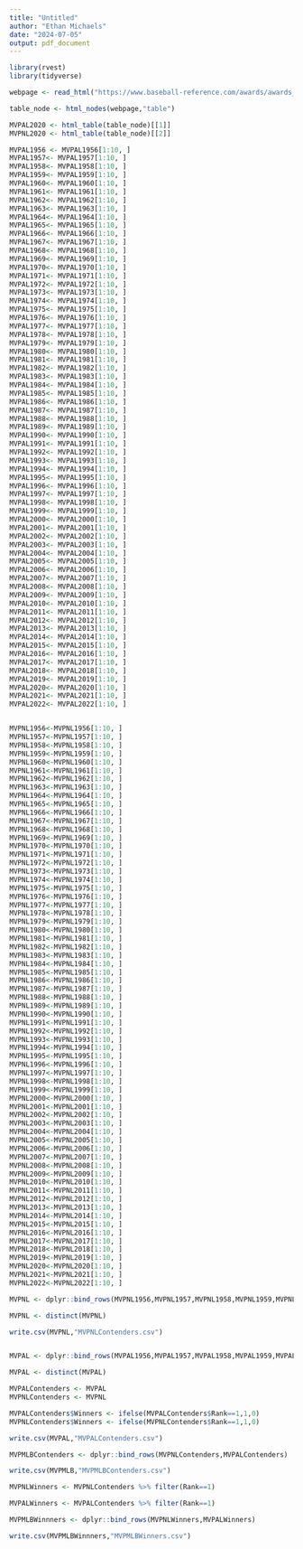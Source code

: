 ---
title: "Untitled"
author: "Ethan Michaels"
date: "2024-07-05"
output: pdf_document
---

```{r}
library(rvest)
library(tidyverse)
```

```{r}
webpage <- read_html("https://www.baseball-reference.com/awards/awards_2020.shtml")

table_node <- html_nodes(webpage,"table")

MVPAL2020 <- html_table(table_node)[[1]]
MVPNL2020 <- html_table(table_node)[[2]]
```


```{r}
MVPAL1956 <- MVPAL1956[1:10, ]
MVPAL1957<- MVPAL1957[1:10, ]
MVPAL1958<- MVPAL1958[1:10, ]
MVPAL1959<- MVPAL1959[1:10, ]
MVPAL1960<- MVPAL1960[1:10, ]
MVPAL1961<- MVPAL1961[1:10, ]
MVPAL1962<- MVPAL1962[1:10, ]
MVPAL1963<- MVPAL1963[1:10, ]
MVPAL1964<- MVPAL1964[1:10, ]
MVPAL1965<- MVPAL1965[1:10, ]
MVPAL1966<- MVPAL1966[1:10, ]
MVPAL1967<- MVPAL1967[1:10, ]
MVPAL1968<- MVPAL1968[1:10, ]
MVPAL1969<- MVPAL1969[1:10, ]
MVPAL1970<- MVPAL1970[1:10, ]
MVPAL1971<- MVPAL1971[1:10, ]
MVPAL1972<- MVPAL1972[1:10, ]
MVPAL1973<- MVPAL1973[1:10, ]
MVPAL1974<- MVPAL1974[1:10, ]
MVPAL1975<- MVPAL1975[1:10, ]
MVPAL1976<- MVPAL1976[1:10, ]
MVPAL1977<- MVPAL1977[1:10, ]
MVPAL1978<- MVPAL1978[1:10, ]
MVPAL1979<- MVPAL1979[1:10, ]
MVPAL1980<- MVPAL1980[1:10, ]
MVPAL1981<- MVPAL1981[1:10, ]
MVPAL1982<- MVPAL1982[1:10, ]
MVPAL1983<- MVPAL1983[1:10, ]
MVPAL1984<- MVPAL1984[1:10, ]
MVPAL1985<- MVPAL1985[1:10, ]
MVPAL1986<- MVPAL1986[1:10, ]
MVPAL1987<- MVPAL1987[1:10, ]
MVPAL1988<- MVPAL1988[1:10, ]
MVPAL1989<- MVPAL1989[1:10, ]
MVPAL1990<- MVPAL1990[1:10, ]
MVPAL1991<- MVPAL1991[1:10, ]
MVPAL1992<- MVPAL1992[1:10, ]
MVPAL1993<- MVPAL1993[1:10, ]
MVPAL1994<- MVPAL1994[1:10, ]
MVPAL1995<- MVPAL1995[1:10, ]
MVPAL1996<- MVPAL1996[1:10, ]
MVPAL1997<- MVPAL1997[1:10, ]
MVPAL1998<- MVPAL1998[1:10, ]
MVPAL1999<- MVPAL1999[1:10, ]
MVPAL2000<- MVPAL2000[1:10, ]
MVPAL2001<- MVPAL2001[1:10, ]
MVPAL2002<- MVPAL2002[1:10, ]
MVPAL2003<- MVPAL2003[1:10, ]
MVPAL2004<- MVPAL2004[1:10, ]
MVPAL2005<- MVPAL2005[1:10, ]
MVPAL2006<- MVPAL2006[1:10, ]
MVPAL2007<- MVPAL2007[1:10, ]
MVPAL2008<- MVPAL2008[1:10, ]
MVPAL2009<- MVPAL2009[1:10, ]
MVPAL2010<- MVPAL2010[1:10, ]
MVPAL2011<- MVPAL2011[1:10, ]
MVPAL2012<- MVPAL2012[1:10, ]
MVPAL2013<- MVPAL2013[1:10, ]
MVPAL2014<- MVPAL2014[1:10, ]
MVPAL2015<- MVPAL2015[1:10, ]
MVPAL2016<- MVPAL2016[1:10, ]
MVPAL2017<- MVPAL2017[1:10, ]
MVPAL2018<- MVPAL2018[1:10, ]
MVPAL2019<- MVPAL2019[1:10, ]
MVPAL2020<- MVPAL2020[1:10, ]
MVPAL2021<- MVPAL2021[1:10, ]
MVPAL2022<- MVPAL2022[1:10, ]


MVPNL1956<-MVPNL1956[1:10, ]
MVPNL1957<-MVPNL1957[1:10, ]
MVPNL1958<-MVPNL1958[1:10, ]
MVPNL1959<-MVPNL1959[1:10, ]
MVPNL1960<-MVPNL1960[1:10, ]
MVPNL1961<-MVPNL1961[1:10, ]
MVPNL1962<-MVPNL1962[1:10, ]
MVPNL1963<-MVPNL1963[1:10, ]
MVPNL1964<-MVPNL1964[1:10, ]
MVPNL1965<-MVPNL1965[1:10, ]
MVPNL1966<-MVPNL1966[1:10, ]
MVPNL1967<-MVPNL1967[1:10, ]
MVPNL1968<-MVPNL1968[1:10, ]
MVPNL1969<-MVPNL1969[1:10, ]
MVPNL1970<-MVPNL1970[1:10, ]
MVPNL1971<-MVPNL1971[1:10, ]
MVPNL1972<-MVPNL1972[1:10, ]
MVPNL1973<-MVPNL1973[1:10, ]
MVPNL1974<-MVPNL1974[1:10, ]
MVPNL1975<-MVPNL1975[1:10, ]
MVPNL1976<-MVPNL1976[1:10, ]
MVPNL1977<-MVPNL1977[1:10, ]
MVPNL1978<-MVPNL1978[1:10, ]
MVPNL1979<-MVPNL1979[1:10, ]
MVPNL1980<-MVPNL1980[1:10, ]
MVPNL1981<-MVPNL1981[1:10, ]
MVPNL1982<-MVPNL1982[1:10, ]
MVPNL1983<-MVPNL1983[1:10, ]
MVPNL1984<-MVPNL1984[1:10, ]
MVPNL1985<-MVPNL1985[1:10, ]
MVPNL1986<-MVPNL1986[1:10, ]
MVPNL1987<-MVPNL1987[1:10, ]
MVPNL1988<-MVPNL1988[1:10, ]
MVPNL1989<-MVPNL1989[1:10, ]
MVPNL1990<-MVPNL1990[1:10, ]
MVPNL1991<-MVPNL1991[1:10, ]
MVPNL1992<-MVPNL1992[1:10, ]
MVPNL1993<-MVPNL1993[1:10, ]
MVPNL1994<-MVPNL1994[1:10, ]
MVPNL1995<-MVPNL1995[1:10, ]
MVPNL1996<-MVPNL1996[1:10, ]
MVPNL1997<-MVPNL1997[1:10, ]
MVPNL1998<-MVPNL1998[1:10, ]
MVPNL1999<-MVPNL1999[1:10, ]
MVPNL2000<-MVPNL2000[1:10, ]
MVPNL2001<-MVPNL2001[1:10, ]
MVPNL2002<-MVPNL2002[1:10, ]
MVPNL2003<-MVPNL2003[1:10, ]
MVPNL2004<-MVPNL2004[1:10, ]
MVPNL2005<-MVPNL2005[1:10, ]
MVPNL2006<-MVPNL2006[1:10, ]
MVPNL2007<-MVPNL2007[1:10, ]
MVPNL2008<-MVPNL2008[1:10, ]
MVPNL2009<-MVPNL2009[1:10, ]
MVPNL2010<-MVPNL2010[1:10, ]
MVPNL2011<-MVPNL2011[1:10, ]
MVPNL2012<-MVPNL2012[1:10, ]
MVPNL2013<-MVPNL2013[1:10, ]
MVPNL2014<-MVPNL2014[1:10, ]
MVPNL2015<-MVPNL2015[1:10, ]
MVPNL2016<-MVPNL2016[1:10, ]
MVPNL2017<-MVPNL2017[1:10, ]
MVPNL2018<-MVPNL2018[1:10, ]
MVPNL2019<-MVPNL2019[1:10, ]
MVPNL2020<-MVPNL2020[1:10, ]
MVPNL2021<-MVPNL2021[1:10, ]
MVPNL2022<-MVPNL2022[1:10, ]

```

```{r}
MVPNL <- dplyr::bind_rows(MVPNL1956,MVPNL1957,MVPNL1958,MVPNL1959,MVPNL1960,MVPNL1961,MVPNL1962,MVPNL1963,MVPNL1964,MVPNL1965,MVPNL1966,MVPNL1967,MVPNL1968,MVPNL1969,MVPNL1970,MVPNL1971,MVPNL1972,MVPNL1973,MVPNL1974,MVPNL1975,MVPNL1976,MVPNL1977,MVPNL1978,MVPNL1979,MVPNL1980,MVPNL1981,MVPNL1982,MVPNL1983,MVPNL1984,MVPNL1985,MVPNL1986,MVPNL1987,MVPNL1988,MVPNL1989,MVPNL1990,MVPNL1991,MVPNL1992,MVPNL1993,MVPNL1994,MVPNL1995,MVPNL1996,MVPNL1997,MVPNL1998,MVPNL1999,MVPNL2000,MVPNL2001,MVPNL2002,MVPNL2003,MVPNL2004,MVPNL2005,MVPNL2006,MVPNL2007,MVPNL2008,MVPNL2009,MVPNL2010,MVPNL2011,MVPNL2012,MVPNL2013,MVPNL2014,MVPNL2015,MVPNL2016,MVPNL2017,MVPNL2018,MVPNL2019,MVPNL2020,MVPNL2021,MVPNL2022)
```

```{r}
MVPNL <- distinct(MVPNL)
```


```{r}
write.csv(MVPNL,"MVPNLContenders.csv")
```

```{r}

```

```{r}
MVPAL <- dplyr::bind_rows(MVPAL1956,MVPAL1957,MVPAL1958,MVPAL1959,MVPAL1960,MVPAL1961,MVPAL1962,MVPAL1963,MVPAL1964,MVPAL1965,MVPAL1966,MVPAL1967,MVPAL1968,MVPAL1969,MVPAL1970,MVPAL1971,MVPAL1972,MVPAL1973,MVPAL1974,MVPAL1975,MVPAL1976,MVPAL1977,MVPAL1978,MVPAL1979,MVPAL1980,MVPAL1981,MVPAL1982,MVPAL1983,MVPAL1984,MVPAL1985,MVPAL1986,MVPAL1987,MVPAL1988,MVPAL1989,MVPAL1990,MVPAL1991,MVPAL1992,MVPAL1993,MVPAL1994,MVPAL1995,MVPAL1996,MVPAL1997,MVPAL1998,MVPAL1999,MVPAL2000,MVPAL2001,MVPAL2002,MVPAL2003,MVPAL2004,MVPAL2005,MVPAL2006,MVPAL2007,MVPAL2008,MVPAL2009,MVPAL2010,MVPAL2011,MVPAL2012,MVPAL2013,MVPAL2014,MVPAL2015,MVPAL2016,MVPAL2017,MVPAL2018,MVPAL2019,MVPAL2020,MVPAL2021,MVPAL2022)
```

```{r}
MVPAL <- distinct(MVPAL)
```

```{r}
MVPALContenders <- MVPAL
MVPNLContenders <- MVPNL
```

```{r}
MVPALContenders$Winners <- ifelse(MVPALContenders$Rank==1,1,0)
MVPNLContenders$Winners <- ifelse(MVPNLContenders$Rank==1,1,0)
```

```{r}
write.csv(MVPAL,"MVPALContenders.csv")
```

```{r}
MVPMLBContenders <- dplyr::bind_rows(MVPNLContenders,MVPALContenders)
```

```{r}
write.csv(MVPMLB,"MVPMLBContenders.csv")

```

```{r}
MVPNLWinners <- MVPNLContenders %>% filter(Rank==1)
```

```{r}
MVPALWinners <- MVPALContenders %>% filter(Rank==1)

```

```{r}
MVPMLBWinnners <- dplyr::bind_rows(MVPNLWinners,MVPALWinners)
```

```{r}
write.csv(MVPMLBWinnners,"MVPMLBWinners.csv")
```

```{r}

```

```{r}

```

```{r}

```

```{r}

```

